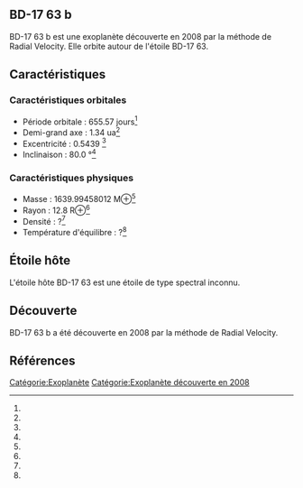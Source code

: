 == BD-17 63 b ==

{{Infobox Exoplanète
| nom = BD-17 63 b
| image = 
| légende = 
| étoile = BD-17 63
| constellation = 
| ascension_droite = 
| déclinaison = 
| distance = ?
| type_spectral = ?
| masse = 1639.99458012 M⊕<ref></ref>
| rayon = 12.8 R⊕<ref></ref>
| densité = ?<ref></ref>
| gravité = ?<ref></ref>
| température = ?<ref></ref>
| période = 655.57 j<ref></ref>
| demi_grand_axe = 1.34 ua<ref></ref>
| excentricité = 0.5439 <ref></ref>
| inclinaison = 80.0 °<ref></ref>
| méthode_découverte = Radial Velocity
| date_découverte = 2008
| statut = Confirmée
}}

BD-17 63 b est une exoplanète découverte en 2008 par la méthode de Radial Velocity. Elle orbite autour de l'étoile BD-17 63.

== Caractéristiques ==

=== Caractéristiques orbitales ===
* Période orbitale : 655.57 jours<ref></ref>
* Demi-grand axe : 1.34 ua<ref></ref>
* Excentricité : 0.5439 <ref></ref>
* Inclinaison : 80.0 °<ref></ref>

=== Caractéristiques physiques ===
* Masse : 1639.99458012 M⊕<ref></ref>
* Rayon : 12.8 R⊕<ref></ref>
* Densité : ?<ref></ref>
* Température d'équilibre : ?<ref></ref>

== Étoile hôte ==

{{Infobox Étoile
| nom = BD-17 63
| image = 
| légende = 
| constellation = 
| ascension_droite = 
| déclinaison = 
| distance = ?
| type_spectral = ?
| magnitude_absolue = 
| magnitude_apparente = 
| masse = ?<ref></ref>
| rayon = ?<ref></ref>
| température = ?<ref></ref>
| métallicité = ?<ref></ref>
| âge = ?<ref></ref>
}}

L'étoile hôte BD-17 63 est une étoile de type spectral inconnu.

== Découverte ==

BD-17 63 b a été découverte en 2008 par la méthode de Radial Velocity.

== Références ==
<references />

[[Catégorie:Exoplanète]]
[[Catégorie:Exoplanète découverte en 2008]]
